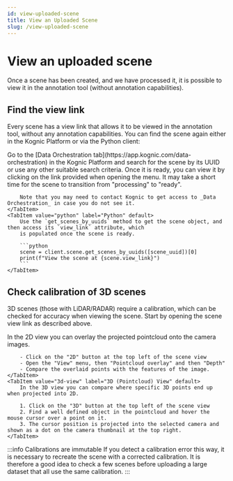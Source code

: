 ```yaml
---
id: view-uploaded-scene
title: View an Uploaded Scene
slug: /view-uploaded-scene
---
```



# View an uploaded scene

Once a scene has been created, and we have processed it, it is possible to view it in the annotation tool (without annotation capabilities).

## Find the view link

Every scene has a view link that allows it to be viewed in the annotation tool, without any annotation capabilities.
You can find the scene again either in the Kognic Platform or via the Python client:

<Tabs>
    <TabItem value="platform" label="Kognic Platform" default>
        Go to the [Data Orchestration tab](https://app.kognic.com/data-orchestration) in the Kognic Platform and search for
        the scene by its UUID or use any other suitable search criteria. Once it is ready, you can view it by clicking on
        the link provided when opening the menu. It may take a short time for the scene to transition from "processing" to "ready".

        Note that you may need to contact Kognic to get access to _Data Orchestration_ in case you do not see it.
    </TabItem>
    <TabItem value="python" label="Python" default>
        Use the `get_scenes_by_uuids` method to get the scene object, and then access its `view_link` attribute, which
        is populated once the scene is ready.

        ```python
        scene = client.scene.get_scenes_by_uuids([scene_uuid])[0]
        print(f"View the scene at {scene.view_link}")
        ```
    </TabItem>
</Tabs>

## Check calibration of 3D scenes

3D scenes (those with LiDAR/RADAR) require a calibration, which can be checked for accuracy when viewing the scene.
Start by opening the scene view link as described above.

 <Tabs>
     <TabItem value="python" label="2D (Camera) View" default>
         In the 2D view you can overlay the projected pointcloud onto the camera images.

        - Click on the "2D" button at the top left of the scene view
        - Open the "View" menu, then "Pointcloud overlay" and then "Depth"
        - Compare the overlaid points with the features of the image.
    </TabItem>
    <TabItem value="3d-view" label="3D (Pointcloud) View" default>
        In the 3D view you can compare where specific 3D points end up when projected into 2D.

        1. Click on the "3D" button at the top left of the scene view
        2. Find a well defined object in the pointcloud and hover the mouse cursor over a point on it.
        3. The cursor position is projected into the selected camera and shown as a dot on the camera thumbnail at the top right.
    </TabItem>
</Tabs>

:::info Calibrations are immutable
If you detect a calibration error this way, it is necessary to recreate the scene with a corrected calibration.
It is therefore a good idea to check a few scenes before uploading a large dataset that all use the same calibration.
:::
